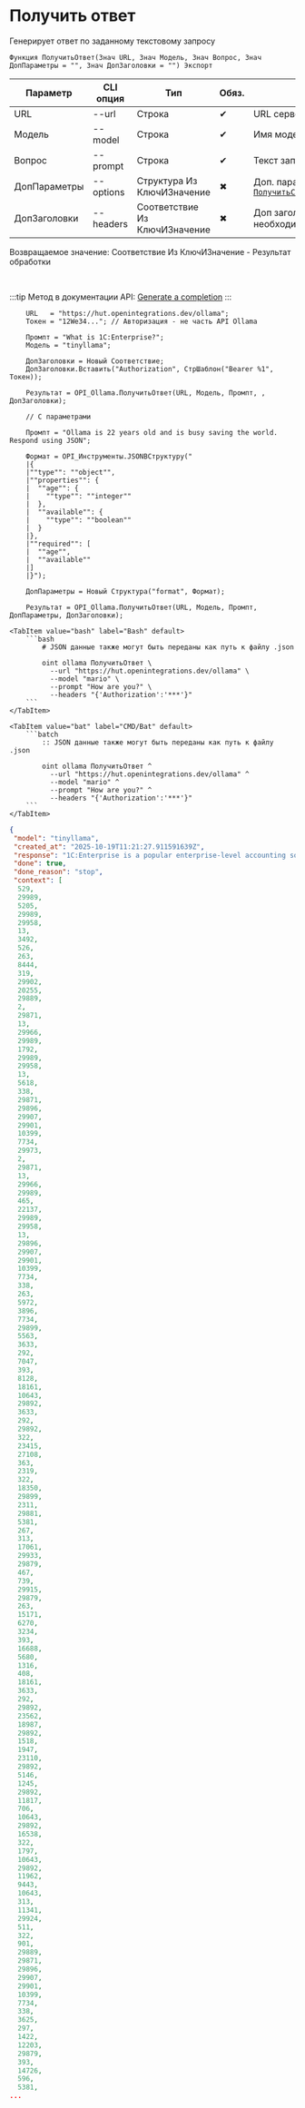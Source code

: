 ﻿---
sidebar_position: 2
description: Получить ответ и другие функции для работы с Ollama в Открытом пакете интеграций - бесплатной open-source библиотеке интеграций для 1С:Предприятие 8, OneScript и CLI
keywords: [1C, 1С, 1С:Предприятие, 1С:Предприятие 8.3, API, Интеграция, Сервисы, Обмен, OneScript, CLI, Ollama]
---


# Получить ответ
 Генерирует ответ по заданному текстовому запросу



`Функция ПолучитьОтвет(Знач URL, Знач Модель, Знач Вопрос, Знач ДопПараметры = "", Знач ДопЗаголовки = "") Экспорт`

  | Параметр | CLI опция | Тип | Обяз. | Назначение |
  |-|-|-|-|-|
  | URL | --url | Строка | &#x2714; | URL сервера Ollama |
  | Модель | --model | Строка | &#x2714; | Имя модели |
  | Вопрос | --prompt | Строка | &#x2714; | Текст запроса |
  | ДопПараметры | --options | Структура Из КлючИЗначение | &#x2716; | Доп. параметры. См. [`ПолучитьСтруктуруПараметровЗапроса`](/docs/Ollama/Requests-processing/Get-request-parameter-structure) |
  | ДопЗаголовки | --headers | Соответствие Из КлючИЗначение | &#x2716; | Доп заголовки запроса, если необходимо |

  
  Возвращаемое значение:   Соответствие Из КлючИЗначение - Результат обработки

<br/>

:::tip
Метод в документации API: [Generate a completion](https://github.com/ollama/ollama/blob/main/docs/api.md#generate-a-completion)
:::
<br/>


```bsl title="Пример использования для 1С:Предприятие/OneScript"
    URL   = "https://hut.openintegrations.dev/ollama";
    Токен = "12We34..."; // Авторизация - не часть API Ollama

    Промпт = "What is 1C:Enterprise?";
    Модель = "tinyllama";

    ДопЗаголовки = Новый Соответствие;
    ДопЗаголовки.Вставить("Authorization", СтрШаблон("Bearer %1", Токен));

    Результат = OPI_Ollama.ПолучитьОтвет(URL, Модель, Промпт, , ДопЗаголовки);

    // С параметрами

    Промпт = "Ollama is 22 years old and is busy saving the world. Respond using JSON";

    Формат = OPI_Инструменты.JSONВСтруктуру("
    |{
    |""type"": ""object"",
    |""properties"": {
    |  ""age"": {
    |    ""type"": ""integer""
    |  },
    |  ""available"": {
    |    ""type"": ""boolean""
    |  }
    |},
    |""required"": [
    |  ""age"",
    |  ""available""
    |]
    |}");

    ДопПараметры = Новый Структура("format", Формат);

    Результат = OPI_Ollama.ПолучитьОтвет(URL, Модель, Промпт, ДопПараметры, ДопЗаголовки);
```
    

 <Tabs>
  
    <TabItem value="bash" label="Bash" default>
        ```bash
            # JSON данные также могут быть переданы как путь к файлу .json
            
            oint ollama ПолучитьОтвет \
              --url "https://hut.openintegrations.dev/ollama" \
              --model "mario" \
              --prompt "How are you?" \
              --headers "{'Authorization':'***'}"
        ```
    </TabItem>
  
    <TabItem value="bat" label="CMD/Bat" default>
        ```batch
            :: JSON данные также могут быть переданы как путь к файлу .json
            
            oint ollama ПолучитьОтвет ^
              --url "https://hut.openintegrations.dev/ollama" ^
              --model "mario" ^
              --prompt "How are you?" ^
              --headers "{'Authorization':'***'}"
        ```
    </TabItem>
</Tabs>


```json title="Результат"
{
 "model": "tinyllama",
 "created_at": "2025-10-19T11:21:27.911591639Z",
 "response": "1C:Enterprise is a popular enterprise-level accounting software that provides financial management, accounting, and reporting capabilities for small and medium-sized businesses (SMBs). It's a comprehensive product that offers features such as financial accounting, budget planning, expense tracking, payroll, inventory management, sales and order management, customer relationship management (CRM), and more. 1C:Enterprise is available in different editions that suit your business needs and can be customized with additional modules based on your requirements.",
 "done": true,
 "done_reason": "stop",
 "context": [
  529,
  29989,
  5205,
  29989,
  29958,
  13,
  3492,
  526,
  263,
  8444,
  319,
  29902,
  20255,
  29889,
  2,
  29871,
  13,
  29966,
  29989,
  1792,
  29989,
  29958,
  13,
  5618,
  338,
  29871,
  29896,
  29907,
  29901,
  10399,
  7734,
  29973,
  2,
  29871,
  13,
  29966,
  29989,
  465,
  22137,
  29989,
  29958,
  13,
  29896,
  29907,
  29901,
  10399,
  7734,
  338,
  263,
  5972,
  3896,
  7734,
  29899,
  5563,
  3633,
  292,
  7047,
  393,
  8128,
  18161,
  10643,
  29892,
  3633,
  292,
  29892,
  322,
  23415,
  27108,
  363,
  2319,
  322,
  18350,
  29899,
  2311,
  29881,
  5381,
  267,
  313,
  17061,
  29933,
  29879,
  467,
  739,
  29915,
  29879,
  263,
  15171,
  6270,
  3234,
  393,
  16688,
  5680,
  1316,
  408,
  18161,
  3633,
  292,
  29892,
  23562,
  18987,
  29892,
  1518,
  1947,
  23110,
  29892,
  5146,
  1245,
  29892,
  11817,
  706,
  10643,
  29892,
  16538,
  322,
  1797,
  10643,
  29892,
  11962,
  9443,
  10643,
  313,
  11341,
  29924,
  511,
  322,
  901,
  29889,
  29871,
  29896,
  29907,
  29901,
  10399,
  7734,
  338,
  3625,
  297,
  1422,
  12203,
  29879,
  393,
  14726,
  596,
  5381,
...
```
